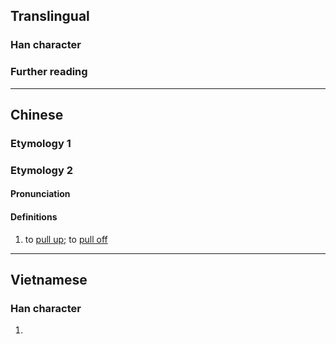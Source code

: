{{character info}}
==Translingual==

===Han character===
{{Han char|rn=64|rad=手|as=07|sn=10|four=57027|canj=QQJL|ids=⿰扌邦}}

===Further reading===
{{Han ref|kx=0431.380|dkj=12103|dj=0781.090|hdz=31865.020|uh=6337}}

----

==Chinese==

===Etymology 1===
{{zh-see|搒|v}}

===Etymology 2===
{{zh-forms}}
{{rfe|zh}}<!--https://www.ixueshu.com/document/e71503e08b060ba7318947a18e7f9386.html-->

====Pronunciation====
{{zh-pron
|h=pfs=pâng
|cat=v
}}
{{rfp|hak|四bang24海bang53大bang33平bang11安bang11南bang24}}

====Definitions====
{{zh-hanzi}}

# {{lb|zh|Hakka}} to [[pull up]]; to [[pull off]]

----

==Vietnamese==

===Han character===
{{vi-hantu|văng|rs=手07}}

# {{rfdef|vi|sort=手07}}